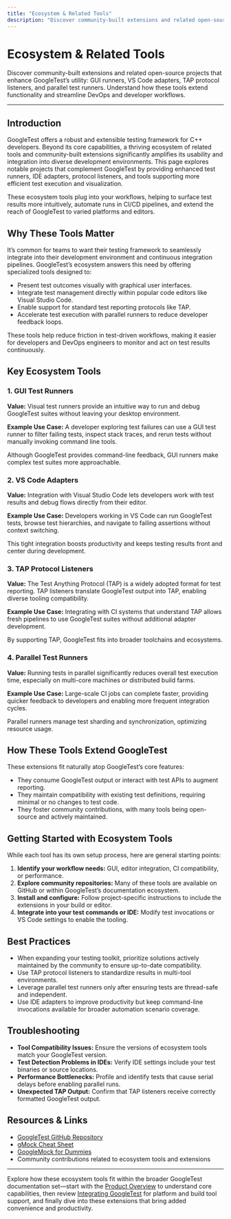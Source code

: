 ```yaml
---
title: "Ecosystem & Related Tools"
description: "Discover community-built extensions and related open-source projects that enhance GoogleTest’s utility: GUI runners, VS Code adapters, TAP protocol listeners, and parallel test runners. Understand how these tools extend functionality and streamline DevOps and developer workflows."
---
```


# Ecosystem & Related Tools

Discover community-built extensions and related open-source projects that enhance GoogleTest’s utility: GUI runners, VS Code adapters, TAP protocol listeners, and parallel test runners. Understand how these tools extend functionality and streamline DevOps and developer workflows.

---

## Introduction

GoogleTest offers a robust and extensible testing framework for C++ developers. Beyond its core capabilities, a thriving ecosystem of related tools and community-built extensions significantly amplifies its usability and integration into diverse development environments. This page explores notable projects that complement GoogleTest by providing enhanced test runners, IDE adapters, protocol listeners, and tools supporting more efficient test execution and visualization.

These ecosystem tools plug into your workflows, helping to surface test results more intuitively, automate runs in CI/CD pipelines, and extend the reach of GoogleTest to varied platforms and editors.

## Why These Tools Matter

It’s common for teams to want their testing framework to seamlessly integrate into their development environment and continuous integration pipelines. GoogleTest’s ecosystem answers this need by offering specialized tools designed to:

- Present test outcomes visually with graphical user interfaces.
- Integrate test management directly within popular code editors like Visual Studio Code.
- Enable support for standard test reporting protocols like TAP.
- Accelerate test execution with parallel runners to reduce developer feedback loops.

These tools help reduce friction in test-driven workflows, making it easier for developers and DevOps engineers to monitor and act on test results continuously.

## Key Ecosystem Tools

### 1. GUI Test Runners

**Value:** Visual test runners provide an intuitive way to run and debug GoogleTest suites without leaving your desktop environment.

**Example Use Case:** A developer exploring test failures can use a GUI test runner to filter failing tests, inspect stack traces, and rerun tests without manually invoking command line tools.

Although GoogleTest provides command-line feedback, GUI runners make complex test suites more approachable.

### 2. VS Code Adapters

**Value:** Integration with Visual Studio Code lets developers work with test results and debug flows directly from their editor.

**Example Use Case:** Developers working in VS Code can run GoogleTest tests, browse test hierarchies, and navigate to failing assertions without context switching.

This tight integration boosts productivity and keeps testing results front and center during development.

### 3. TAP Protocol Listeners

**Value:** The Test Anything Protocol (TAP) is a widely adopted format for test reporting. TAP listeners translate GoogleTest output into TAP, enabling diverse tooling compatibility.

**Example Use Case:** Integrating with CI systems that understand TAP allows fresh pipelines to use GoogleTest suites without additional adapter development.

By supporting TAP, GoogleTest fits into broader toolchains and ecosystems.

### 4. Parallel Test Runners

**Value:** Running tests in parallel significantly reduces overall test execution time, especially on multi-core machines or distributed build farms.

**Example Use Case:** Large-scale CI jobs can complete faster, providing quicker feedback to developers and enabling more frequent integration cycles.

Parallel runners manage test sharding and synchronization, optimizing resource usage.

## How These Tools Extend GoogleTest

These extensions fit naturally atop GoogleTest’s core features:

- They consume GoogleTest output or interact with test APIs to augment reporting.
- They maintain compatibility with existing test definitions, requiring minimal or no changes to test code.
- They foster community contributions, with many tools being open-source and actively maintained.

## Getting Started with Ecosystem Tools

While each tool has its own setup process, here are general starting points:

1. **Identify your workflow needs:** GUI, editor integration, CI compatibility, or performance.
2. **Explore community repositories:** Many of these tools are available on GitHub or within GoogleTest’s documentation ecosystem.
3. **Install and configure:** Follow project-specific instructions to include the extensions in your build or editor.
4. **Integrate into your test commands or IDE:** Modify test invocations or VS Code settings to enable the tooling.

## Best Practices

- When expanding your testing toolkit, prioritize solutions actively maintained by the community to ensure up-to-date compatibility.
- Use TAP protocol listeners to standardize results in multi-tool environments.
- Leverage parallel test runners only after ensuring tests are thread-safe and independent.
- Use IDE adapters to improve productivity but keep command-line invocations available for broader automation scenario coverage.

## Troubleshooting

- **Tool Compatibility Issues:** Ensure the versions of ecosystem tools match your GoogleTest version.
- **Test Detection Problems in IDEs:** Verify IDE settings include your test binaries or source locations.
- **Performance Bottlenecks:** Profile and identify tests that cause serial delays before enabling parallel runs.
- **Unexpected TAP Output:** Confirm that TAP listeners receive correctly formatted GoogleTest output.

## Resources & Links

- [GoogleTest GitHub Repository](https://github.com/google/googletest)
- [gMock Cheat Sheet](https://google.github.io/googletest/gmock_cheat_sheet.html)
- [GoogleMock for Dummies](https://google.github.io/googletest/gmock_for_dummies.html)
- Community contributions related to ecosystem tools and extensions

---

Explore how these ecosystem tools fit within the broader GoogleTest documentation set—start with the [Product Overview](/overview/introduction-and-value/product-overview) to understand core capabilities, then review [Integrating GoogleTest](/overview/ecosystem-and-integrations/integration-with-systems) for platform and build tool support, and finally dive into these extensions that bring added convenience and productivity.

